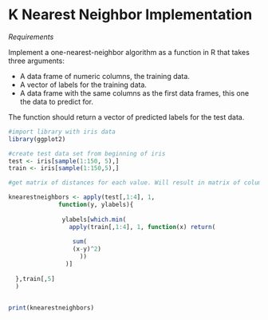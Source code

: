 K Nearest Neighbor Implementation
===

*Requirements*

Implement a one-nearest-neighbor algorithm as a function in R that takes three arguments:

- A data frame of numeric columns, the training data.
- A vector of labels for the training data.
- A data frame with the same columns as the first data frames, this one the data to predict for.

The function should return a vector of predicted labels for the test data.

```r
#import library with iris data
library(ggplot2)
```


```r
#create test data set from beginning of iris
test <- iris[sample(1:150, 5),]
train <- iris[sample(1:150,5),]

#get matrix of distances for each value. Will result in matrix of columns that contain the distance against each point

knearestneighbors <- apply(test[,1:4], 1, 
              function(y, ylabels){
                
               ylabels[which.min(
                 apply(train[,1:4], 1, function(x) return(
                
                  sum(
                  (x-y)^2)
                    ))
                )]
               
  },train[,5]
  )


print(knearestneighbors)
```
